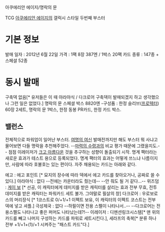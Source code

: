 아쿠에리안 에이지/명락의 문

TCG [[아쿠에리안 에이지]]의 갤럭시 스타일 두번째 부스터


= 기본 정보 =

발매 일자 : 2012년 6월 22일
가격 : 1팩 8장 387엔 / 1박스 20팩
카드 종류 : 147종 + 스페셜 52종

= 동시 발매 =

구축덱 없음[* 유저들은 이 때 아라야식 / 다크로어 구축덱이 발매되겠지 하고 생각했으나 그런 일은 없었다.]
명락의 문 스페셜 박스 8820엔
-구성품 : 한정 슬리브([[프로텍터]]) 60장 2세트, 명락의 문 1박스, 한정 동봉 PR카드, 한정 카드 박스.

== 밸런스 ==

전체적으로 파워업이 일어난 부스터. [[여명의 여신]] 발매전까지만 해도 부스터 뭐 사냐고 물어보면 다들 명락을 추천해주었다. --[[마력의 수령]]과의 비교 평가 때문에 그랬을지도.-- 점점 이레이저가 [[크고 아름다운]] 것을 추구하는 성향이 돌출되기 시작. 명계 팩터라는 새로운 효과가 테스트 용으로 등록되었다. 명계 팩터의 효과는 어떻게 쓰느냐 나름이지만, 사람에 따라 호불호는 있는 편이다. 자주 채용되는 카드는 아래와 같다.

에고 : 에고 포인트 [* 묘지의 장수에 따라 덱에서 에고 카드를 찾아오거나, 공짜로 쓸 수 있다.]
아라야식 : 없다 --전에는 카운터라도 줬는데-- --안 줘도 될 거 같다...--
위즈덤 : [[게이 보]] [* 선공, 이 캐릭터에게 데미지를 받은 캐릭터를 살리는 효과 전부 무효, 전투 데미지를 받은 캐릭터는 파워카드 세트 불가. 그야말로 필살의 창]
다크로어 : 우로보로스의 머리장식 [* 1코스트로 0/+1/+1 이펙트 보유, 이 캐릭터의 이펙트 코스트는 전부 덱에 넣고 셔플.]
극성제국 : 없다 --하필이면 전용 스펠이 나타나서..-- --다크로어는 전용스펠도 나타나고 좋은 퍼머도 나타났는데?!--
이레이저 : 디멘션링크시스템[* 맨 위의 카드를 빼고 나머지 구성하는 카드를 파워로 세트시킨다.], 세라프의 축복[* 분류 하나 전부 +1/+1+(1)/+1 시켜주는 "패스트 카드"다.]


